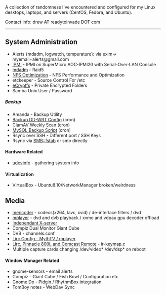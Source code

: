 A collection of randomness I've encountered and configured for my Linux desktops, laptops, and servers (CentOS, Fedora, and Ubuntu).

Contact info: drew AT readytoinvade DOT com
----


==System Administration==
*Alerts {mdadm, logwatch, tempurature}: via exim-> myemail+alerts@gmail.com
*[[IPMI]] - IPMI on SuperMicro AOC-IPMI20 with Serial-Over-LAN Console
*[[mdadm]] - Raid5
*[[NFS Optimization]] - NFS Performance and Optimization
*etckeeper - Source Control For /etc
*[[eCryptfs]] - Private Encrypted Folders
*Samba Unix User / Password
=====Backup=====
*Amanda - Backup Utility
*[[Backup DD-WRT Config]] (cron)
*[[ClamAV Weekly Scan]] (cron)
*[[MySQL Backup Script]] (cron)
*Rsync over SSH - Different port / SSH Keys
*Rsync via SMB::fstab or smb directly
====Hardware Related====
*[[udevinfo]] - gathering system info
====Virtualization====
*VirtualBox - Ubuntu8.10/NetworkManager broken/weirdness


==Media==
*[[mencoder]] - codecs(x264, lavc, xvid) / de-interlace filters / dvd
*[[mplayer]] - dvd and dvb playback / xvmc and vdpau gpu decoder offload
*[[Independant X-server]]
*Compiz Dual Monitor Giant Cube
*DVB - channels.conf
*[[Lirc Config - MythTV / mplayer]]
*[[Lirc, Pinnacle 800i, and Comcast Remote]] - ir-keymap.c
*Multiple capture cards changing /dev/video* /dev/dsp* on reboot
====Window Manager Related====
*gnome-sensors - email alerts
*Compiz - Giant Cube / Fish Bowl / Configuration etc
*Gnome Do - Pidgin / RhythmBox integration
*TomBoy notes - WebDav Sync